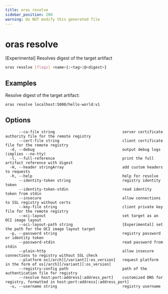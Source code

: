 ```yaml
---
title: oras resolve
sidebar_position: 200
warning: Do NOT modify this generated file
---
```


# oras resolve

[Experimental] Resolves digest of the target artifact

```bash
oras resolve [flags] <name>{:<tag>|@<digest>}
```

## Examples

Resolve digest of the target artifact:

```bash
oras resolve localhost:5000/hello-world:v1
```

## Options

```
      --ca-file string                              server certificate authority file for the remote registry
      --cert-file string                            client certificate file for the remote registry
  -d, --debug                                       output debug logs (implies --no-tty)
  -l, --full-reference                              print the full artifact reference with digest
  -H, --header stringArray                          add custom headers to requests
  -h, --help                                        help for resolve
      --identity-token string                       registry identity token
      --identity-token-stdin                        read identity token from stdin
      --insecure                                    allow connections to SSL registry without certs
      --key-file string                             client private key file for the remote registry
      --oci-layout                                  set target as an OCI image layout
      --oci-layout-path string                      [Experimental] set the path for the OCI image layout target
  -p, --password string                             registry password or identity token
      --password-stdin                              read password from stdin
      --plain-http                                  allow insecure connections to registry without SSL check
      --platform os[/arch][/variant][:os_version]   request platform in the form of os[/arch][/variant][:os_version]
      --registry-config path                        path of the authentication file for registry
      --resolve host:port:address[:address_port]    customized DNS for registry, formatted in host:port:address[:address_port]
  -u, --username string                             registry username
```
